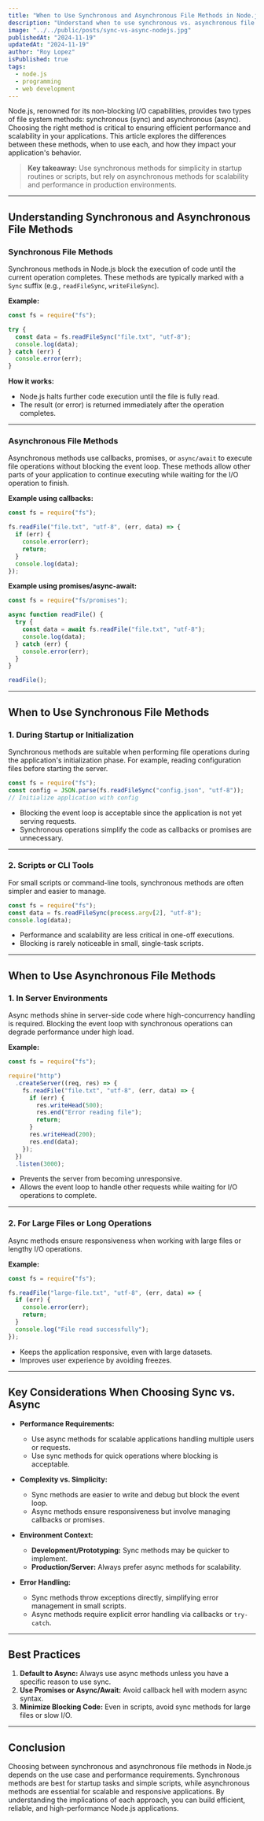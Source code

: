 ```yaml
---
title: "When to Use Synchronous and Asynchronous File Methods in Node.js"
description: "Understand when to use synchronous vs. asynchronous file methods in Node.js to optimize performance and scalability. Learn their differences, use cases, and best practices."
image: "../../public/posts/sync-vs-async-nodejs.jpg"
publishedAt: "2024-11-19"
updatedAt: "2024-11-19"
author: "Roy Lopez"
isPublished: true
tags:
  - node.js
  - programming
  - web development
---
```


Node.js, renowned for its non-blocking I/O capabilities, provides two types of file system methods: synchronous (sync) and asynchronous (async). Choosing the right method is critical to ensuring efficient performance and scalability in your applications. This article explores the differences between these methods, when to use each, and how they impact your application's behavior.

> **Key takeaway:** Use synchronous methods for simplicity in startup routines or scripts, but rely on asynchronous methods for scalability and performance in production environments.

---

## Understanding Synchronous and Asynchronous File Methods

### Synchronous File Methods

Synchronous methods in Node.js block the execution of code until the current operation completes. These methods are typically marked with a `Sync` suffix (e.g., `readFileSync`, `writeFileSync`).

**Example:**

```javascript
const fs = require("fs");

try {
  const data = fs.readFileSync("file.txt", "utf-8");
  console.log(data);
} catch (err) {
  console.error(err);
}
```

**How it works:**

- Node.js halts further code execution until the file is fully read.
- The result (or error) is returned immediately after the operation completes.

---

### Asynchronous File Methods

Asynchronous methods use callbacks, promises, or `async/await` to execute file operations without blocking the event loop. These methods allow other parts of your application to continue executing while waiting for the I/O operation to finish.

**Example using callbacks:**

```javascript
const fs = require("fs");

fs.readFile("file.txt", "utf-8", (err, data) => {
  if (err) {
    console.error(err);
    return;
  }
  console.log(data);
});
```

**Example using promises/async-await:**

```javascript
const fs = require("fs/promises");

async function readFile() {
  try {
    const data = await fs.readFile("file.txt", "utf-8");
    console.log(data);
  } catch (err) {
    console.error(err);
  }
}

readFile();
```

---

## When to Use Synchronous File Methods

### 1. During Startup or Initialization

Synchronous methods are suitable when performing file operations during the application's initialization phase. For example, reading configuration files before starting the server.

```javascript
const fs = require("fs");
const config = JSON.parse(fs.readFileSync("config.json", "utf-8"));
// Initialize application with config
```

- Blocking the event loop is acceptable since the application is not yet serving requests.
- Synchronous operations simplify the code as callbacks or promises are unnecessary.

---

### 2. Scripts or CLI Tools

For small scripts or command-line tools, synchronous methods are often simpler and easier to manage.

```javascript
const fs = require("fs");
const data = fs.readFileSync(process.argv[2], "utf-8");
console.log(data);
```

- Performance and scalability are less critical in one-off executions.
- Blocking is rarely noticeable in small, single-task scripts.

---

## When to Use Asynchronous File Methods

### 1. In Server Environments

Async methods shine in server-side code where high-concurrency handling is required. Blocking the event loop with synchronous operations can degrade performance under high load.

**Example:**

```javascript
const fs = require("fs");

require("http")
  .createServer((req, res) => {
    fs.readFile("file.txt", "utf-8", (err, data) => {
      if (err) {
        res.writeHead(500);
        res.end("Error reading file");
        return;
      }
      res.writeHead(200);
      res.end(data);
    });
  })
  .listen(3000);
```

- Prevents the server from becoming unresponsive.
- Allows the event loop to handle other requests while waiting for I/O operations to complete.

---

### 2. For Large Files or Long Operations

Async methods ensure responsiveness when working with large files or lengthy I/O operations.

**Example:**

```javascript
const fs = require("fs");

fs.readFile("large-file.txt", "utf-8", (err, data) => {
  if (err) {
    console.error(err);
    return;
  }
  console.log("File read successfully");
});
```

- Keeps the application responsive, even with large datasets.
- Improves user experience by avoiding freezes.

---

## Key Considerations When Choosing Sync vs. Async

- **Performance Requirements:**

  - Use async methods for scalable applications handling multiple users or requests.
  - Use sync methods for quick operations where blocking is acceptable.

- **Complexity vs. Simplicity:**

  - Sync methods are easier to write and debug but block the event loop.
  - Async methods ensure responsiveness but involve managing callbacks or promises.

- **Environment Context:**

  - **Development/Prototyping:** Sync methods may be quicker to implement.
  - **Production/Server:** Always prefer async methods for scalability.

- **Error Handling:**
  - Sync methods throw exceptions directly, simplifying error management in small scripts.
  - Async methods require explicit error handling via callbacks or `try-catch`.

---

## Best Practices

1. **Default to Async:** Always use async methods unless you have a specific reason to use sync.
2. **Use Promises or Async/Await:** Avoid callback hell with modern async syntax.
3. **Minimize Blocking Code:** Even in scripts, avoid sync methods for large files or slow I/O.

---

## Conclusion

Choosing between synchronous and asynchronous file methods in Node.js depends on the use case and performance requirements. Synchronous methods are best for startup tasks and simple scripts, while asynchronous methods are essential for scalable and responsive applications. By understanding the implications of each approach, you can build efficient, reliable, and high-performance Node.js applications.

